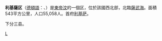 {{noteTA
|G1=地名
}}
{{Infobox settlement
|name          = 利基薩区
|native_name            = Likisá
|other_name=
|nickname               =
|motto                  =
|settlement_type=[[東帝汶行政區劃|区]]
|image_skyline          = Fazenda Algarve -Distrito de Liquiçá.jpg|imagesize              = 
|image_caption          = 
|image_flag             = Flag of Liquica.png
|image_seal             =
|image_shield           =
|image_map              = 2015 East Timor Liquica locator map.png
|mapsize                =
|map_caption            = 利基薩区在東帝汶的位置
|coordinates_display    = inline,title
|coordinates_region     = SD
|subdivision_type       = 國家
|subdivision_name       = {{flag|East Timor}}
|subdivision_type1      = 
|subdivision_name1      = 
|subdivision_type2      = 下轄次區數
|subdivision_name2      = 3
|seat_type=首府
|seat=[[利逵薩|利逵薩]]
|government_type        =
|leader_title           =
|leader_name            =
|established_title      =
|established_date       =
|area_magnitude         =
|area_total_km2         = 549
|population_as_of       = 2010
|population_note        =
|population_total       = 63329
|population_density_km2 = auto
|timezone               = 
|utc_offset             = +9
|latd=8|latm=41|lats= |latNS=S
|longd=125|longm=12|longs=|longEW=E
|elevation_m              =
|elevation_ft           =
|postal_code_type       =
|postal_code            =
|area_code              =
|website                =
|footnotes              =
}}


'''利基薩区'''（[[德頓語|德頓語]]：{{lang|tet|Likisá}}、{{lang-pt|Liquiçá}}）是[[東帝汶|東帝汶]]的一個区，位於該國西北部，北臨[[薩武海|薩武海]]。面積543平方公里，人口55,058人。首府[[利基萨|利基萨]]。

下分三县。
{{East Timor}}

[[Category:東帝汶行政區劃|L]]